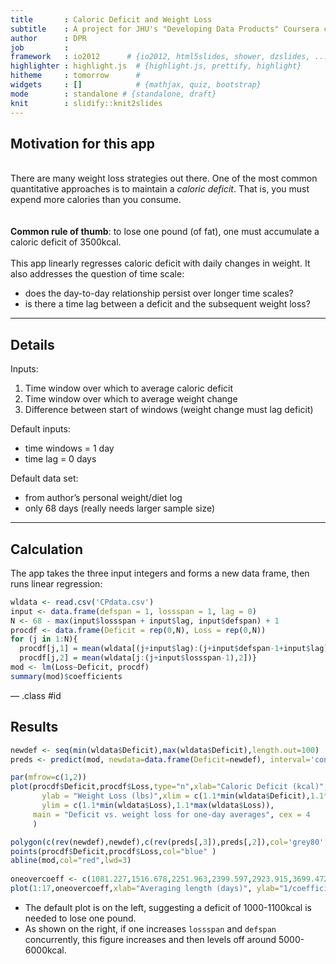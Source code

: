 ```yaml
---
title       : Caloric Deficit and Weight Loss
subtitle    : A project for JHU's "Developing Data Products" Coursera course
author      : DPR
job         : 
framework   : io2012      # {io2012, html5slides, shower, dzslides, ...}
highlighter : highlight.js  # {highlight.js, prettify, highlight}
hitheme     : tomorrow      # 
widgets     : []            # {mathjax, quiz, bootstrap}
mode        : standalone # {standalone, draft}
knit        : slidify::knit2slides
---
```

<style>
strong {
  font-weight: bold;
}
</style>

<style>
em {
  font-style: italic;
}
</style>

## Motivation for this app  
<br>
There are many weight loss strategies out there. One of the most common quantitative approaches is to maintain a *caloric deficit*. That is, you must expend more calories than you consume.  
<br>  
**Common rule of thumb**: to lose one pound (of fat), one must accumulate a caloric deficit of 3500kcal.  
<br>
This app linearly regresses caloric deficit with daily changes in weight. It also addresses the question of time scale:  

- does the day-to-day relationship persist over longer time scales?
- is there a time lag between a deficit and the subsequent weight loss?

---

## Details

Inputs:

1. Time window over which to average caloric deficit
2. Time window over which to average weight change
3. Difference between start of windows (weight change must lag deficit)

Default inputs:

- time windows = 1 day
- time lag = 0 days

Default data set:

- from author's personal weight/diet log
- only 68 days (really needs larger sample size)

---
## Calculation

The app takes the three input integers and forms a new data frame, then runs linear regression:
```r
wldata <- read.csv('CPdata.csv')
input <- data.frame(defspan = 1, lossspan = 1, lag = 0)
N <- 68 - max(input$lossspan + input$lag, input$defspan) + 1
procdf <- data.frame(Deficit = rep(0,N), Loss = rep(0,N))
for (j in 1:N){
  procdf[j,1] = mean(wldata[(j+input$lag):(j+input$defspan-1+input$lag),1])
  procdf[j,2] = mean(wldata[j:(j+input$lossspan-1),2])}
mod <- lm(Loss~Deficit, procdf)
summary(mod)$coefficients
```

--- .class #id 

## Results

```r
newdef <- seq(min(wldata$Deficit),max(wldata$Deficit),length.out=100)
preds <- predict(mod, newdata=data.frame(Deficit=newdef), interval='confidence') 

par(mfrow=c(1,2))
plot(procdf$Deficit,procdf$Loss,type="n",xlab="Caloric Deficit (kcal)",
       ylab = "Weight Loss (lbs)",xlim = c(1.1*min(wldata$Deficit),1.1*max(wldata$Deficit)),
       ylim = c(1.1*min(wldata$Loss),1.1*max(wldata$Loss)),
     main = "Deficit vs. weight loss for one-day averages", cex = 4
     )

polygon(c(rev(newdef),newdef),c(rev(preds[,3]),preds[,2]),col='grey80',border=NA)
points(procdf$Deficit,procdf$Loss,col="blue" )
abline(mod,col="red",lwd=3)
        
oneovercoeff <- c(1081.227,1516.678,2251.963,2399.597,2923.915,3699.472,5169.815,6557.824,5832.355,5922.983,6969.808,5943.782,5172.052,4986.96,4851.375,4551.48,5544.624)
plot(1:17,oneovercoeff,xlab="Averaging length (days)", ylab="1/coefficient (kcal/lbs)",main="Required caloric deficit vs. time scale")
```

- The default plot is on the left, suggesting a deficit of 1000-1100kcal is needed to lose one pound.
- As shown on the right, if one increases `lossspan` and `defspan` concurrently, this figure increases and then levels off around 5000-6000kcal.




